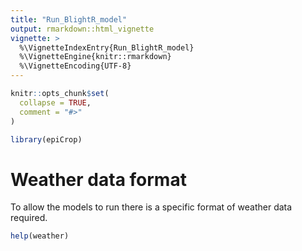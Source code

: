 ```yaml
---
title: "Run_BlightR_model"
output: rmarkdown::html_vignette
vignette: >
  %\VignetteIndexEntry{Run_BlightR_model}
  %\VignetteEngine{knitr::rmarkdown}
  %\VignetteEncoding{UTF-8}
---
```


```r
knitr::opts_chunk$set(
  collapse = TRUE,
  comment = "#>"
)
```

```r
library(epiCrop)
```
# Weather data format
To allow the models to run there is a specific format of weather data required.

```r
help(weather)
```


```r

```


```r

```


```r

```


```r

```


```r

```


```r

```


```r

```


```r

```


```r

```

